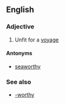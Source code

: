 ==English==

===Adjective===
#Unfit for a [[voyage]]

====Antonyms====
*[[seaworthy]]

===See also===
*[[-worthy]]